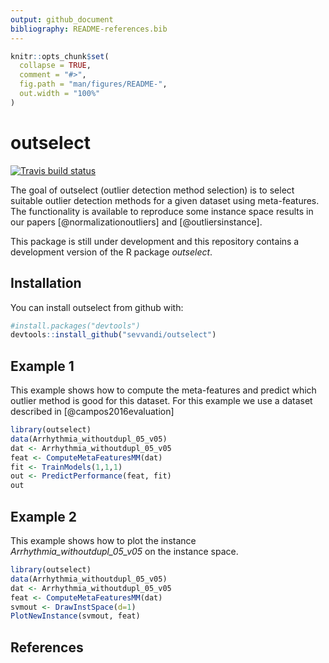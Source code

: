 ```yaml
---
output: github_document
bibliography: README-references.bib
---
```


<!-- README.md is generated from README.Rmd. Please edit that file -->

```r
knitr::opts_chunk$set(
  collapse = TRUE,
  comment = "#>",
  fig.path = "man/figures/README-",
  out.width = "100%"
)
```
# outselect
 [![Travis build status](https://travis-ci.org/sevvandi/outselect.svg?branch=master)](https://travis-ci.org/sevvandi/outselect)

The goal of outselect (outlier detection method selection) is to select  suitable outlier detection methods for a given dataset using meta-features. The functionality is available to reproduce some instance space results in our papers [@normalizationoutliers] and [@outliersinstance].   

This package is still under development and this repository contains a development version of the R package  *outselect*.


## Installation

You can install  outselect from github with:

``` r
#install.packages("devtools")
devtools::install_github("sevvandi/outselect")
```

## Example 1
This example shows how to compute the meta-features and predict which outlier method is good for this dataset. For this example we use a dataset described in [@campos2016evaluation]

```r
library(outselect)
data(Arrhythmia_withoutdupl_05_v05)
dat <- Arrhythmia_withoutdupl_05_v05
feat <- ComputeMetaFeaturesMM(dat)
fit <- TrainModels(1,1,1)
out <- PredictPerformance(feat, fit)
out
```

## Example 2
This example shows how to plot the instance *Arrhythmia_withoutdupl_05_v05* on the instance space.

```r
library(outselect)
data(Arrhythmia_withoutdupl_05_v05)
dat <- Arrhythmia_withoutdupl_05_v05
feat <- ComputeMetaFeaturesMM(dat)
svmout <- DrawInstSpace(d=1)
PlotNewInstance(svmout, feat)
```



## References
